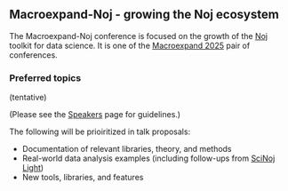 ## Macroexpand-Noj - growing the Noj ecosystem

The Macroexpand-Noj conference is focused on the growth of the [Noj](https://scicloj.github.io/noj) toolkit for data science. It is one of the [Macroexpand 2025](./) pair of conferences.


### Preferred topics
(tentative)

(Please see the [Speakers](./speakers.html) page for guidelines.)

The following will be prioiritized in talk proposals:

* Documentation of relevant libraries, theory, and methods
* Real-world data analysis examples (including follow-ups from [SciNoj Light](https://scicloj.github.io/scinoj-light-1/))
* New tools, libraries, and features

